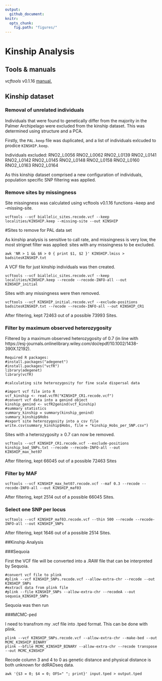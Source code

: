 ```yaml
---
output:
  github_document:
knitr:
  opts_chunk:
    fig.path: "figures/"
---
```

# Kinship Analysis

## Tools & manuals  
*vcftools* v0.1.16 [manual.](https://vcftools.github.io/man_latest.html)  

## Kinship dataset

### Removal of unrelated individuals  
Individuals that were found to genetically differ from the majority in the Palmer Archipelago were excluded from the kinship dataset. This was determined using structure and a PCA.  

Firstly, the ```PAL.keep``` file was duplicated, and a list of individuals exlcuded to prodice ```KINSHIP.keep```.   

Individuals excluded:
RNO2_L0056
RNO2_L0062
RNO2_L0139
RNO2_L0141
RNO2_L0142
RNO2_L0145
RNO2_L0148
RNO2_L0158
RNO2_L0160
RNO2_L0163
RNO2_L0164

As this kinship dataset comprised a new configuration of individuals, population specific SNP filtering was applied.  

### Remove sites by missingness  

Site missingness was calculated using vcftools v0.1.16 functions --keep and --missing-site.

```
vcftools --vcf biallelic_sites.recode.vcf --keep localities/KINSHIP.keep --missing-site --out KINSHIP
```  

#Sites to remove for PAL data set

As kinship analysis is sensitive to call rate, and missingness is very low, the most strignet filter was applied: sites with any missingness to be excluded.  

```  
awk 'NR > 1 && $6 > 0 { print $1, $2 }' KINSHIP.lmiss > badsitesKINSHIP.txt
```  

A VCF file for just kinship individuals was then created.  

```
vcftools --vcf biallelic_sites.recode.vcf --keep localities/KINSHIP.keep --recode --recode-INFO-all --out KINSHIP_initial
```  

Sites with any missingness were then removed.  

```
vcftools --vcf KINSHIP_initial.recode.vcf --exclude-positions badsitesKINSHIP.txt --recode --recode-INFO-all --out KINSHIP_CR1
```

After filtering, kept 72463 out of a possible 73993 Sites.  

### Filter by maximum observed heterozygosity  
Filtered by a maximum observed heterozygosity of 0.7 (in line with https://esj-journals.onlinelibrary.wiley.com/doi/epdf/10.1002/1438-390X.12192).  

```
Required R packages:  
#install.packages("adegenet")
#install.packages("vcfR")
library(adegenet)
library(vcfR)

#calculating site heterozygosity for fine scale dispersal data  

#import vcf file into R
vcf_kinship <- read.vcfR("KINSHIP_CR1.recode.vcf")
#convert vcf data into a genind object
kinship_genind <- vcfR2genind(vcf_kinship)
#summary statistics
summary_kinship = summary(kinship_genind)
summary_kinship$Hobs
#export site heterozygosity into a csv file
write.csv(summary_kinship$Hobs, file = "kinship_Hobs_per_SNP.csv")
```  

Sites with a heterozygosity ≥ 0.7 can now be removed.  

```
vcftools --vcf KINSHIP_CR1.recode.vcf --exclude-positions kinship_bad_SNPs.txt --recode --recode-INFO-all --out KINSHIP_max_het07
```

After filtering, kept 66045 out of a possible 72463 Sites

### Filter by MAF  
```
vcftools --vcf KINSHIP_max_het07.recode.vcf --maf 0.3 --recode --recode-INFO-all --out KINSHIP_maf03
```  
After filtering, kept 2514 out of a possible 66045 Sites.  

### Select one SNP per locus
```
vcftools --vcf KINSHIP_maf03.recode.vcf --thin 500 --recode --recode-INFO-all --out KINSHIP_SNPs
```  
After filtering, kept 1646 out of a possible 2514 Sites.  

##Kinship Analysis  

###Sequoia

First the VCF file will be converted into a .RAW file that can be interpreted by Sequoia. 

```
#convert vcf file to plink
#plink --vcf KINSHIP_SNPs.recode.vcf --allow-extra-chr --recode --out KINSHIP_SNPs
#extract data from plink file
#plink --file KINSHIP_SNPs --allow-extra-chr --recodeA --out sequoia_KINSHIP_SNPs
```  

Sequoia was then run 

###MCMC-ped

I need to transfrom my .vcf file into .tped format. This can be done with plink.

```
plink --vcf KINSHIP_SNPs.recode.vcf --allow-extra-chr --make-bed --out MCMC_KINSHIP_BINARY
plink --bfile MCMC_KINSHIP_BINARY --allow-extra-chr --recode transpose --out MCMC_KINSHIP
```

Recode column 3 and 4 to 0 as genetic distance and physical distance is both unknown for ddRADseq data.

```
awk '{$3 = 0; $4 = 0; OFS=" "; print}' input.tped > output.tped
```
